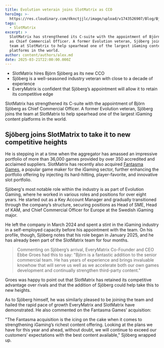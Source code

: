 ```yaml
---
title: Evolution veterain joins SlotMatrix as CCO
heroImg: >-
  https://res.cloudinary.com/dknctjjlc/image/upload/v1743526907/Blog/Bjo%CC%88rn_Sjo%CC%88berg_joins_EveryMatrix_from_Evolution_as_SlotMatrix_CCO_mmyj1m.webp
tags:
  - SlotMatrix
excerpt: >
  SlotMatrix has strengthened its C-suite with the appointment of Björn Sjöberg
  as Chief Commercial Officer. A former Evolution veteran, Sjöberg joins the
  team at SlotMatrix to help spearhead one of the largest iGaming content
  platforms in the world.
author: content/authors/alex.md
date: 2025-03-21T22:00:00.000Z
---
```


* SlotMatrix hires Björn Sjöberg as its new CCO
* Sjöberg is a well-seasoned industry veteran with close to a decade of experience
* EveryMatrix is confident that Sjöberg’s appointment will allow it to retain its competitive edge

SlotMatrix has strengthened its C-suite with the appointment of Björn Sjöberg as Chief Commercial Officer. A former Evolution veteran, Sjöberg joins the team at SlotMatrix to help spearhead one of the largest iGaming content platforms in the world.

## Sjöberg joins SlotMatrix to take it to new competitive heights

He is stepping in at a time when the aggregator has amassed an impressive portfolio of more than 36,000 games provided by over 350 accredited and acclaimed suppliers. SlotMatrix has recently also acquired [Fantasma Games](https://casino.guru/news/gambling-industry/everymatrix-to-proceed-with-fantasma-games-purchase-6023), a popular game maker for the iGaming sector, further enhancing the portfolio offering by injecting its hard-hitting, player-favorite, and innovative slot portfolio.

Sjöberg's most notable role within the industry is as part of Evolution Gaming, where he worked in various roles and positions for over eight years. He started out as a Key Account Manager and gradually transitioned through the company’s structure, securing positions as Head of SME, Head of KAM, and Chief Commercial Officer for Europe at the Swedish iGaming major.

He left the company in March 2024 and spent a stint in the iGaming industry in a self-employed capacity before his appointment with the team. On his profile, though, Sjöberg notes that his role began in January 2025, and he has already been part of the SlotMatrix team for four months.

> Commenting on Sjöberg’s arrival, EveryMatrix Co-Founder and CEO Ebbe Groes had this to say: "Björn is a fantastic addition to the senior commercial team. He has years of experience and brings invaluable knowhow that will serve us well as we accelerate both our own games development and continually strengthen third-party content."  

Groes was happy to point out that SlotMatrix has retained its competitive advantage over rivals and that the addition of Sjöberg could help take this to new heights.

As to Sjöberg himself, he was similarly pleased to be joining the team and hailed the rapid pace of growth EveryMatrix and SlotMatrix have demonstrated. He also commented on the Fantasma Games’ acquisition:

"The Fantasma acquisition is the icing on the cake when it comes to strengthening iGaming’s richest content offering. Looking at the plans we have for this year and ahead, without doubt, we will continue to exceed our customers’ expectations with the best content available," Sjöberg wrapped up.


